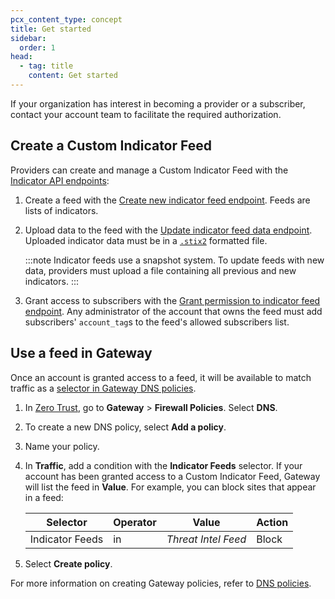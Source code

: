 ```yaml
---
pcx_content_type: concept
title: Get started
sidebar:
  order: 1
head:
  - tag: title
    content: Get started
---
```



<Render file="indicator-feeds-overview" />

If your organization has interest in becoming a provider or a subscriber, contact your account team to facilitate the required authorization.

## Create a Custom Indicator Feed

Providers can create and manage a Custom Indicator Feed with the [Indicator API endpoints](/api/operations/custom-indicator-feeds-get-indicator-feeds):

1. Create a feed with the [Create new indicator feed endpoint](/api/operations/custom-indicator-feeds-create-indicator-feeds). Feeds are lists of indicators.
2. Upload data to the feed with the [Update indicator feed data endpoint](/api/operations/custom-indicator-feeds-update-indicator-feed-data). Uploaded indicator data must be in a [`.stix2`](https://oasis-open.github.io/cti-documentation/stix/intro) formatted file.

   :::note
   Indicator feeds use a snapshot system. To update feeds with new data, providers must upload a file containing all previous and new indicators.
   :::

3. Grant access to subscribers with the [Grant permission to indicator feed endpoint](/api/operations/custom-indicator-feeds-add-permission). Any administrator of the account that owns the feed must add subscribers' `account_tag`s to the feed's allowed subscribers list.

## Use a feed in Gateway

Once an account is granted access to a feed, it will be available to match traffic as a [selector in Gateway DNS policies](/cloudflare-one/policies/gateway/dns-policies/#indicator-feeds).

1. In [Zero Trust](https://one.dash.cloudflare.com/), go to **Gateway** > **Firewall Policies**. Select **DNS**.
2. To create a new DNS policy, select **Add a policy**.
3. Name your policy.
4. In **Traffic**, add a condition with the **Indicator Feeds** selector. If your account has been granted access to a Custom Indicator Feed, Gateway will list the feed in **Value**. For example, you can block sites that appear in a feed:

   | Selector        | Operator | Value               | Action |
   | --------------- | -------- | ------------------- | ------ |
   | Indicator Feeds | in       | _Threat Intel Feed_ | Block  |

5. Select **Create policy**.

For more information on creating Gateway policies, refer to [DNS policies](/cloudflare-one/policies/gateway/dns-policies/).
